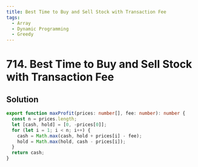 ```yaml
---
title: Best Time to Buy and Sell Stock with Transaction Fee
tags:
  - Array
  - Dynamic Programming
  - Greedy
---
```


# 714. Best Time to Buy and Sell Stock with Transaction Fee

<Badges>
  <LevelBadge level="medium" />
  <TopicBadge name="Array" slug="array" />
  <TopicBadge name="Dynamic Programming" slug="dynamic-programming" />
  <TopicBadge name="Greedy" slug="greedy" />
</Badges>

## Solution

```typescript filename="solution.ts" copy
export function maxProfit(prices: number[], fee: number): number {
  const n = prices.length;
  let [cash, hold] = [0, -prices[0]];
  for (let i = 1; i < n; i++) {
    cash = Math.max(cash, hold + prices[i] - fee);
    hold = Math.max(hold, cash - prices[i]);
  }
  return cash;
}
```

<ProblemLink
  codingSite="leetcode"
  href="https://leetcode.com/problems/best-time-to-buy-and-sell-stock-with-transaction-fee"
  title="Best Time to Buy and Sell Stock with Transaction Fee"
/>
